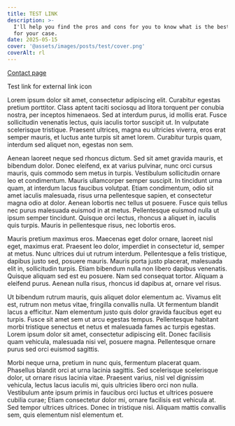 ```yaml
---
title: TEST LINK
description: >-
  I'll help you find the pros and cons for you to know what is the best choice
  for your case.
date: 2025-05-15
cover: '@assets/images/posts/test/cover.png'
coverAlt: rl
---
```

[Contact page](/contact)

<Link href="https://www.samunderwood.co.uk/">
  Test link for external link icon
</Link>

Lorem ipsum dolor sit amet, consectetur adipiscing elit. Curabitur egestas pretium porttitor. Class aptent taciti sociosqu ad litora torquent per conubia nostra, per inceptos himenaeos. Sed at interdum purus, id mollis erat. Fusce sollicitudin venenatis lectus, quis iaculis tortor suscipit ut. In vulputate scelerisque tristique. Praesent ultrices, magna eu ultricies viverra, eros erat semper mauris, et luctus ante turpis sit amet lorem. Curabitur turpis quam, interdum sed aliquet non, egestas non sem.

Aenean laoreet neque sed rhoncus dictum. Sed sit amet gravida mauris, et bibendum dolor. Donec eleifend, ex at varius pulvinar, nunc orci cursus mauris, quis commodo sem metus in turpis. Vestibulum sollicitudin ornare leo et condimentum. Mauris ullamcorper semper suscipit. In tincidunt urna quam, at interdum lacus faucibus volutpat. Etiam condimentum, odio sit amet iaculis malesuada, risus urna pellentesque sapien, et consectetur magna odio at dolor. Aenean lobortis nec tellus ut posuere. Fusce quis tellus nec purus malesuada euismod in at metus. Pellentesque euismod nulla ut ipsum semper tincidunt. Quisque orci lectus, rhoncus a aliquet in, iaculis quis turpis. Mauris in pellentesque risus, nec lobortis eros.

Mauris pretium maximus eros. Maecenas eget dolor ornare, laoreet nisl eget, maximus erat. Praesent leo dolor, imperdiet in consectetur id, semper at metus. Nunc ultrices dui ut rutrum interdum. Pellentesque a felis tristique, dapibus justo sed, posuere mauris. Mauris porta justo placerat, malesuada elit in, sollicitudin turpis. Etiam bibendum nulla non libero dapibus venenatis. Quisque aliquam sed est eu posuere. Nam sed consequat tortor. Aliquam a eleifend purus. Aenean nulla risus, rhoncus id dapibus at, ornare vel risus.

Ut bibendum rutrum mauris, quis aliquet dolor elementum ac. Vivamus elit est, rutrum non metus vitae, fringilla convallis nulla. Ut fermentum blandit lacus a efficitur. Nam elementum justo quis dolor gravida faucibus eget eu turpis. Fusce sit amet sem ut arcu egestas tempus. Pellentesque habitant morbi tristique senectus et netus et malesuada fames ac turpis egestas. Lorem ipsum dolor sit amet, consectetur adipiscing elit. Donec facilisis quam vehicula, malesuada nisi vel, posuere magna. Pellentesque ornare purus sed orci euismod sagittis.

Morbi neque urna, pretium in nunc quis, fermentum placerat quam. Phasellus blandit orci at urna lacinia sagittis. Sed scelerisque scelerisque dolor, ut ornare risus lacinia vitae. Praesent varius, nisl vel dignissim vehicula, lectus lacus iaculis mi, quis ultricies libero orci non nulla. Vestibulum ante ipsum primis in faucibus orci luctus et ultrices posuere cubilia curae; Etiam consectetur dolor mi, ornare facilisis est vehicula at. Sed tempor ultrices ultrices. Donec in tristique nisi. Aliquam mattis convallis sem, quis elementum nisl elementum et.
